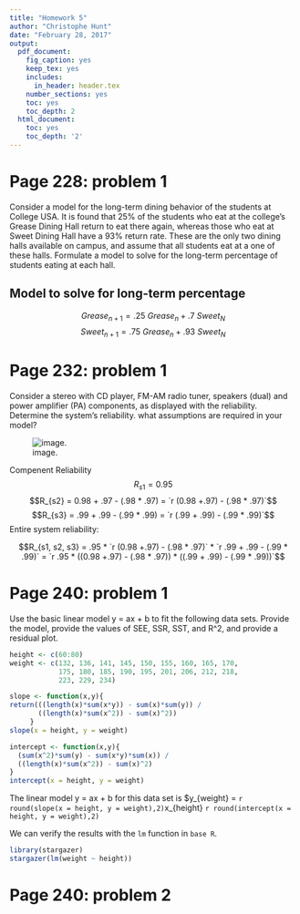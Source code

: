 ```yaml
---
title: "Homework 5"
author: "Christophe Hunt"
date: "February 28, 2017"
output:
  pdf_document:
    fig_caption: yes
    keep_tex: yes
    includes:
      in_header: header.tex
    number_sections: yes
    toc: yes
    toc_depth: 2
  html_document:
    toc: yes
    toc_depth: '2'
---
```


\newpage

# Page 228: problem 1

Consider a model for the long-term dining behavior of the students at College USA. It is found that 25% of the students who eat at the college's Grease Dining Hall return to eat there again, whereas those who eat at Sweet Dining Hall have a 93% return rate. These are the only two dining halls available on campus, and assume that all students eat at a one of these halls. Formulate a model to solve for the long-term percentage of students eating at each hall.


\begin{table}[h]
\centering
\caption{Present - Next State for Dining}
\label{Present - Next State for Dining}
\begin{tabular}{cl|cc|}
\cline{3-4}
 &  & \multicolumn{2}{c|}{NEXT STATE} \\ \cline{3-4} 
\multicolumn{1}{l}{} &  & \multicolumn{1}{l}{Grease Dinning Hall} & \multicolumn{1}{l|}{Sweet Dining Hall} \\ \hline
\multicolumn{1}{|c|}{\multirow{2}{*}{PRESENT STATE}} & Grease Dining Hall & .25 & .75 \\
\multicolumn{1}{|c|}{} & Sweet Dining Hall & .7 & .93 \\ \hline
\end{tabular}
\end{table}

## Model to solve for long-term percentage 
$$Grease_{n+1} = .25~Grease_n + .7~Sweet_N$$
$$Sweet_{n+1} = .75~Grease_n + .93~Sweet_N$$

\newpage

# Page 232: problem 1

Consider a stereo with CD player, FM-AM radio tuner, speakers (dual) and power amplifier (PA) components, as displayed with the reliability. Determine the system's reliability. what assumptions are required in your model?

![image.](https://raw.githubusercontent.com/ChristopheHunt/MSDA---Coursework/master/Data%20609/Homework%205/problem%201.PNG)

Compenent Reliability
$$R_{s1} = 0.95$$
$$R_{s2} = 0.98 + .97 - (.98 * .97) = `r (0.98 +.97) - (.98 * .97)`$$
$$R_{s3} = .99 + .99 - (.99 * .99) = `r (.99 + .99) - (.99 * .99)`$$
Entire system reliability:

$$R_{s1, s2, s3} = .95 * `r (0.98 +.97) - (.98 * .97)` * `r .99 + .99 - (.99 * .99)` = `r .95 * ((0.98 +.97) - (.98 * .97)) * ((.99 + .99) - (.99 * .99))`$$


# Page 240: problem 1

Use the basic linear model y = ax + b to fit the following data sets. Provide the model, provide the values of SEE, SSR, SST, and R^2, and provide a residual plot.

```r
height <- c(60:80)
weight <- c(132, 136, 141, 145, 150, 155, 160, 165, 170, 
            175, 180, 185, 190, 195, 201, 206, 212, 218, 
            223, 229, 234)
```

```r
slope <- function(x,y){
return(((length(x)*sum(x*y)) - sum(x)*sum(y)) / 
       ((length(x)*sum(x^2)) - sum(x)^2))
     }
slope(x = height, y = weight)
```

```r
intercept <- function(x,y){
  (sum(x^2)*sum(y) - sum(x*y)*sum(x)) /
  ((length(x)*sum(x^2)) - sum(x)^2)
}
intercept(x = height, y = weight)
```

The linear model y = ax + b for this data set is $y_{weight} = `r round(slope(x = height, y = weight),2)`x_{height} `r round(intercept(x = height, y = weight),2)`

We can verify the results with the `lm` function in `base R`.

```r
library(stargazer)
stargazer(lm(weight ~ height))
```

# Page 240: problem 2

